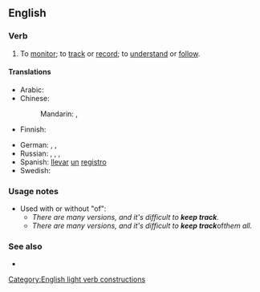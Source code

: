 ==English==

===Verb===
{{en-verb|keeps track|keeping track|kept track}}

# To [[monitor]]; to [[track]] or [[record]]; to [[understand]] or [[follow]].
#: {{ux|en|Please [[sign in]], so that we can '''keep track''' of who is here.}}

====Translations====
{{trans-top|monitor}}
* Arabic: {{t|ar|رَاقَّبَ}}
* Chinese:
*: Mandarin: {{t+|cmn|監測|sc=Hani}}, {{t+|cmn|监测|tr=jiāncè|sc=Hani}}
* Finnish: {{t+|fi|seurata}}
{{trans-mid}}
* German: {{t+|de|verfolgen}}, {{t|de|nachverfolgen}}, {{t|de|im Auge behalten}}
* Russian: {{t+|ru|отсле́живать|impf}}, {{t+|ru|отследи́ть|pf}}, {{t+|ru|следи́ть|impf}}, {{t+|ru|проследи́ть|pf}}
* Spanish: [[llevar]] [[un]] [[registro]]
* Swedish: {{t|sv|hålla reda på}}
{{trans-bottom}}

===Usage notes===
* Used with or without "of":
** ''There are many versions, and it's difficult to '''keep track'''.''
** ''There are many versions, and it's difficult to '''keep track''' ''of'' them all.''

===See also===
* {{l|en|keep tabs on}}

[[Category:English light verb constructions]]